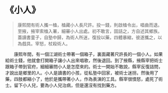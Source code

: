 # 《小人》

> 康熙間有術人攜一榼，榼藏小人長尺許。投一錢，則啟榼令出，唱曲而退。至掖，掖宰索榼入署，細審小人出處。初不敢言，固詰之，方自述其鄉族。蓋讀書童子，自塾中歸，為術人所迷，復投以藥，四體暴縮，彼遂攜之，以為戲具。宰怒，杖殺術人。

&emsp;&emsp;康熙年間，有一個江湖術士帶著一個箱子，裏面藏著尺許長的一個小人。如果給術士錢，他就會打開箱子讓小人出來唱歌，然後退回。到了掖縣，掖縣宰把術士跟箱子帶到官府，細細審問小人是怎麼來的。術士一開始不敢說，縣宰反復詰問，才說出是鄉里的人。小人是讀書的小孩，從私塾中回家，被術士迷拐，然後用了藥，四肢都縮小了，他於是攜帶著小人，作為表演的工具。縣宰很憤怒，處死了術士。留下小人兒，要為小人兒治病，但是還沒有找到藥方。
